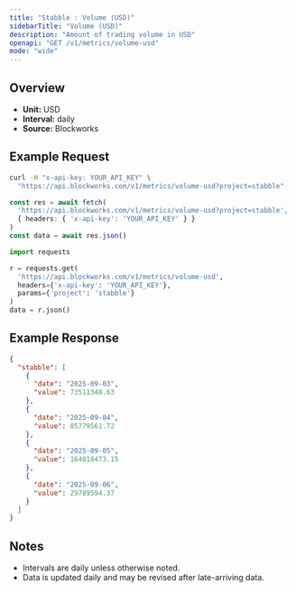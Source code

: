 ```yaml
---
title: "Stabble : Volume (USD)"
sidebarTitle: "Volume (USD)"
description: "Amount of trading volume in USD"
openapi: "GET /v1/metrics/volume-usd"
mode: "wide"
---
```


## Overview

- **Unit:** USD
- **Interval:** daily
- **Source:** Blockworks

## Example Request

<CodeGroup>

```bash cURL
curl -H "x-api-key: YOUR_API_KEY" \
  "https://api.blockworks.com/v1/metrics/volume-usd?project=stabble"
```

```typescript TypeScript
const res = await fetch(
  'https://api.blockworks.com/v1/metrics/volume-usd?project=stabble',
  { headers: { 'x-api-key': 'YOUR_API_KEY' } }
)
const data = await res.json()
```

```python Python
import requests

r = requests.get(
  'https://api.blockworks.com/v1/metrics/volume-usd',
  headers={'x-api-key': 'YOUR_API_KEY'},
  params={'project': 'stabble'}
)
data = r.json()
```

</CodeGroup>

## Example Response

```json
{
  "stabble": [
    {
      "date": "2025-09-03",
      "value": 73511348.63
    },
    {
      "date": "2025-09-04",
      "value": 85779561.72
    },
    {
      "date": "2025-09-05",
      "value": 164018473.15
    },
    {
      "date": "2025-09-06",
      "value": 29789594.37
    }
  ]
}
```

## Notes
- Intervals are daily unless otherwise noted.
- Data is updated daily and may be revised after late-arriving data.
